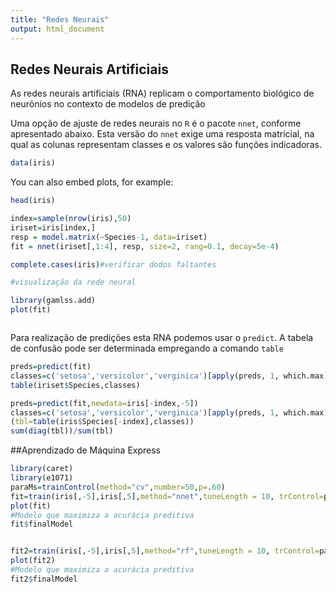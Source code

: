 ```yaml
---
title: "Redes Neurais"
output: html_document
---
```


## Redes Neurais Artificiais

As redes neurais artificiais (RNA) replicam o comportamento biológico de neurõnios no contexto de modelos de predição

Uma opção de ajuste de redes neurais no `R` é o pacote `nnet`, conforme apresentado abaixo. Esta versão do `nnet` exige uma resposta matricial, na qual as colunas representam classes e os valores são funções indicadoras.

```r
data(iris)
```

You can also embed plots, for example:

```r
head(iris)

index=sample(nrow(iris),50)
iriset=iris[index,]
resp = model.matrix(~Species-1, data=iriset)
fit = nnet(iriset[,1:4], resp, size=2, rang=0.1, decay=5e-4) 

complete.cases(iris)#verificar dodos faltantes

#visualização da rede neural

library(gamlss.add)
plot(fit)



```

Para realização de predições esta RNA podemos usar o `predict`. A tabela de confusão pode ser determinada empregando a comando `table` 

```r
preds=predict(fit)
classes=c('setosa','versicolor','verginica')[apply(preds, 1, which.max)]
table(iriset$Species,classes)

```

```r
preds=predict(fit,newdata=iris[-index,-5])
classes=c('setosa','versicolor','verginica')[apply(preds, 1, which.max)]
(tbl=table(iris$Species[-index],classes))
sum(diag(tbl))/sum(tbl)
```

##Aprendizado de Máquina Express

```r
library(caret)
library(e1071)
paraMs=trainControl(method="cv",number=50,p=.60)
fit=train(iris[,-5],iris[,5],method="nnet",tuneLength = 10, trControl=paraMs)
plot(fit)
#Modelo que maximiza a acurácia preditiva
fit$finalModel


fit2=train(iris[,-5],iris[,5],method="rf",tuneLength = 10, trControl=paraMs)
plot(fit2)
#Modelo que maximiza a acurácia preditiva
fit2$finalModel


```
